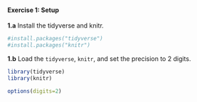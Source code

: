 #### Exercise 1: Setup

__1.a__ Install the tidyverse and knitr.

```r

#install.packages("tidyverse")
#install.packages("knitr")

```

__1.b__ Load the `tidyverse`, `knitr`, and set the precision to 2 digits.

```r
library(tidyverse)
library(knitr)

options(digits=2)

```
